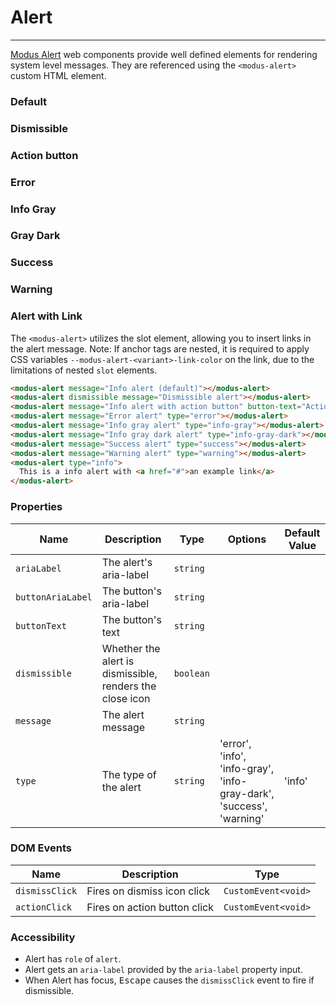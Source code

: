 
# Alert

---

[Modus Alert](https://modus.trimble.com/components/alerts/) web components provide well defined elements for rendering system level messages. They are referenced using the `<modus-alert>` custom HTML element.

<Anchor storyId="components-alert--default" />

### Default

<modus-alert message="Info alert (default)"></modus-alert>

<Anchor storyId="components-alert--dismissible" />

### Dismissible

<modus-alert dismissible message="Dismissible alert"></modus-alert>

<Anchor storyId="components-alert--action-button"/>

### Action button

<modus-alert message="Info alert with action button" button-text="Action"></modus-alert>

<Anchor storyId="components-alert--error" />

### Error

<modus-alert message="Error alert" type="error"></modus-alert>

<Anchor storyId="components-alert--info-gray" />

### Info Gray

<modus-alert message="Info gray alert" type="info-gray"></modus-alert>

<Anchor storyId="components-alert--info-gray-dark" />

### Gray Dark

<modus-alert message="Info gray dark alert" type="info-gray-dark"></modus-alert>

<Anchor storyId="components-alert--success" />

### Success

<modus-alert message="Success alert" type="success"></modus-alert>

<Anchor storyId="components-alert--warning" />

### Warning

<modus-alert message="Warning alert" type="warning"></modus-alert>

<Anchor storyId="components-alert--with-link" />

### Alert with Link

The `<modus-alert>` utilizes the slot element, allowing you to insert links in the alert message.
Note: If anchor tags are nested, it is required to apply CSS variables  `--modus-alert-<variant>-link-color` on the link, due to the limitations of nested `slot` elements.


<Story id="components-alert--with-link" />

```html
<modus-alert message="Info alert (default)"></modus-alert>
<modus-alert dismissible message="Dismissible alert"></modus-alert>
<modus-alert message="Info alert with action button" button-text="Action"></modus-alert>
<modus-alert message="Error alert" type="error"></modus-alert>
<modus-alert message="Info gray alert" type="info-gray"></modus-alert>
<modus-alert message="Info gray dark alert" type="info-gray-dark"></modus-alert>
<modus-alert message="Success alert" type="success"></modus-alert>
<modus-alert message="Warning alert" type="warning"></modus-alert>
<modus-alert type="info">
  This is a info alert with <a href="#">an example link</a>
</modus-alert>
```

### Properties

| Name               | Description                                              | Type      | Options                                                              | Default Value |
| ------------------ | -------------------------------------------------------- | --------- | -------------------------------------------------------------------- | ------------- |
| `ariaLabel`        | The alert's aria-label                                   | `string`  |                                                                      |               |
| `buttonAriaLabel`  | The button's aria-label                                  | `string`  |                                                                      |               |
| `buttonText`       | The button's text                                        | `string`  |                                                                      |               |
| `dismissible`      | Whether the alert is dismissible, renders the close icon | `boolean` |                                                                      |               |
| `message`          | The alert message                                        | `string`  |                                                                      |               |
| `type`             | The type of the alert                                    | `string`  | 'error', 'info', 'info-gray', 'info-gray-dark', 'success', 'warning' | 'info'        |


### DOM Events

| Name          | Description                  | Type                |
| ------------- | ---------------------------- | ------------------- |
| `dismissClick`| Fires on dismiss icon click  | `CustomEvent<void>` |
| `actionClick` | Fires on action button click | `CustomEvent<void>` |

### Accessibility

- Alert has `role` of `alert`.
- Alert gets an `aria-label` provided by the `aria-label` property input.
- When Alert has focus, <kbd>Escape</kbd> causes the `dismissClick` event to fire if dismissible.
